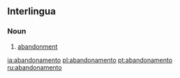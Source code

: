 ==Interlingua==
===Noun===
{{ia-noun}}

# [[abandonment]]

[[ia:abandonamento]]
[[pl:abandonamento]]
[[pt:abandonamento]]
[[ru:abandonamento]]